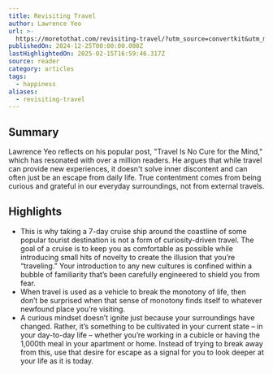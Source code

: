 ```yaml
---
title: Revisiting Travel
author: Lawrence Yeo
url: >-
  https://moretothat.com/revisiting-travel/?utm_source=convertkit&utm_medium=email&utm_campaign=52%20things%20I%20learned%20this%20year%20-%2016102616
publishedOn: 2024-12-25T00:00:00.000Z
lastHighlightedOn: 2025-02-15T16:59:46.317Z
source: reader
category: articles
tags:
  - happiness
aliases:
  - revisiting-travel
---
```

## Summary

Lawrence Yeo reflects on his popular post, "Travel Is No Cure for the Mind," which has resonated with over a million readers. He argues that while travel can provide new experiences, it doesn't solve inner discontent and can often just be an escape from daily life. True contentment comes from being curious and grateful in our everyday surroundings, not from external travels.

## Highlights
- This is why taking a 7-day cruise ship around the coastline of some popular tourist destination is not a form of curiosity-driven travel. The goal of a cruise is to keep you as comfortable as possible while introducing small hits of novelty to create the illusion that you’re “traveling.” Your introduction to any new cultures is confined within a bubble of familiarity that’s been carefully engineered to shield you from fear.
- When travel is used as a vehicle to break the monotony of life, then don’t be surprised when that sense of monotony finds itself to whatever newfound place you’re visiting.
- A curious mindset doesn’t ignite just because your surroundings have changed. Rather, it’s something to be cultivated in your current state – in your day-to-day life – whether you’re working in a cubicle or having the 1,000th meal in your apartment or home. Instead of trying to break away from this, use that desire for escape as a signal for you to look deeper at your life as it is today.
